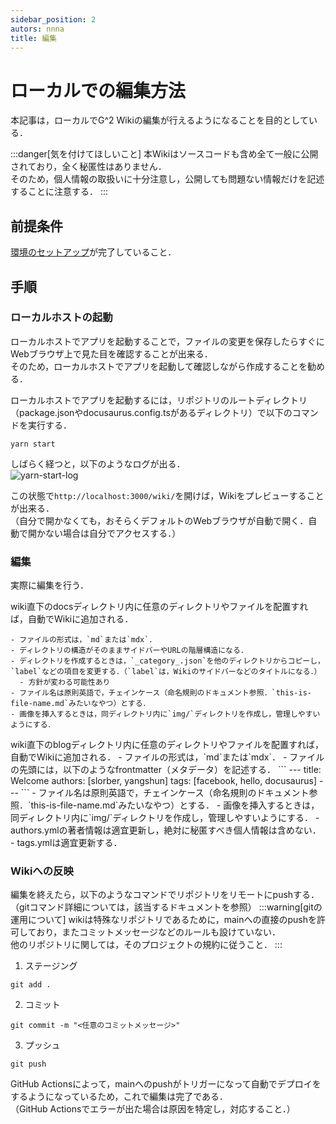 ```yaml
---
sidebar_position: 2
autors: nnna
title: 編集
---
```



# ローカルでの編集方法
本記事は，ローカルでG^2 Wikiの編集が行えるようになることを目的としている．

:::danger[気を付けてほしいこと]
本Wikiはソースコードも含め全て一般に公開されており，全く秘匿性はありません．  
そのため，個人情報の取扱いに十分注意し，公開しても問題ない情報だけを記述することに注意する．
:::

## 前提条件
[環境のセットアップ](./setup.mdx)が完了していること．

## 手順
### ローカルホストの起動
ローカルホストでアプリを起動することで，ファイルの変更を保存したらすぐにWebブラウザ上で見た目を確認することが出来る．  
そのため，ローカルホストでアプリを起動して確認しながら作成することを勧める．

ローカルホストでアプリを起動するには，リポジトリのルートディレクトリ（package.jsonやdocusaurus.config.tsがあるディレクトリ）で以下のコマンドを実行する．
```
yarn start
```
しばらく経つと，以下のようなログが出る．  
![yarn-start-log](./img/yarn-start-log.png)

この状態で`http://localhost:3000/wiki/`を開けば，Wikiをプレビューすることが出来る．  
（自分で開かなくても，おそらくデフォルトのWebブラウザが自動で開く．自動で開かない場合は自分でアクセスする．）

### 編集
実際に編集を行う．

<Tabs>
  <TabItem value="edit-docs" label="Docs" default>
    wiki直下のdocsディレクトリ内に任意のディレクトリやファイルを配置すれば，自動でWikiに追加される．  

    - ファイルの形式は，`md`または`mdx`．
    - ディレクトリの構造がそのままサイドバーやURLの階層構造になる．
    - ディレクトリを作成するときは，`_category_.json`を他のディレクトリからコピーし，`label`などの項目を変更する．（`label`は，Wikiのサイドバーなどのタイトルになる．）  
      - 方針が変わる可能性あり
    - ファイル名は原則英語で，チェインケース（命名規則のドキュメント参照．`this-is-file-name.md`みたいなやつ）とする．
    - 画像を挿入するときは，同ディレクトリ内に`img/`ディレクトリを作成し，管理しやすいようにする．
  </TabItem>
  <TabItem value="edit-label" label="Blog">
    wiki直下のblogディレクトリ内に任意のディレクトリやファイルを配置すれば，自動でWikiに追加される．  
    - ファイルの形式は，`md`または`mdx`．
    - ファイルの先頭には，以下のようなfrontmatter（メタデータ）を記述する．
      ```
      ---
      title: Welcome
      authors: [slorber, yangshun]
      tags: [facebook, hello, docusaurus]
      ---
      ```
    - ファイル名は原則英語で，チェインケース（命名規則のドキュメント参照．`this-is-file-name.md`みたいなやつ）とする．
    - 画像を挿入するときは，同ディレクトリ内に`img/`ディレクトリを作成し，管理しやすいようにする．
    - authors.ymlの著者情報は適宜更新し，絶対に秘匿すべき個人情報は含めない．
    - tags.ymlは適宜更新する．
  </TabItem>
</Tabs>

### Wikiへの反映
編集を終えたら，以下のようなコマンドでリポジトリをリモートにpushする．  
（gitコマンド詳細については，該当するドキュメントを参照）
:::warning[gitの運用について]
wikiは特殊なリポジトリであるために，mainへの直接のpushを許可しており，またコミットメッセージなどのルールも設けていない．  
他のリポジトリに関しては，そのプロジェクトの規約に従うこと．
:::
1. ステージング
  ```
  git add .
  ```
2. コミット
  ```
  git commit -m "<任意のコミットメッセージ>"
  ```
3. プッシュ
  ```
  git push
  ```
GitHub Actionsによって，mainへのpushがトリガーになって自動でデプロイをするようになっているため，これで編集は完了である．  
（GitHub Actionsでエラーが出た場合は原因を特定し，対応すること．）
